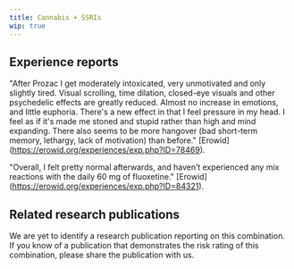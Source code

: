 ---
title: Cannabis + SSRIs
wip: true
---

## Experience reports

"After Prozac I get moderately intoxicated, very unmotivated and only slightly tired. Visual scrolling, time dilation, closed-eye visuals and other psychedelic effects are greatly reduced. Almost no increase in emotions, and little euphoria. There's a new effect in that I feel pressure in my head. I feel as if it's made me stoned and stupid rather than high and mind expanding. There also seems to be more hangover (bad short-term memory, lethargy, lack of motivation) than before." [Erowid] (https://erowid.org/experiences/exp.php?ID=78469).

"Overall, I felt pretty normal afterwards, and haven’t experienced any mix reactions with the daily 60 mg of fluoxetine." [Erowid] (https://erowid.org/experiences/exp.php?ID=84321).

## Related research publications

We are yet to identify a research publication reporting on this combination. If you know of a publication that demonstrates the risk rating of this combination, please share the publication with us.



